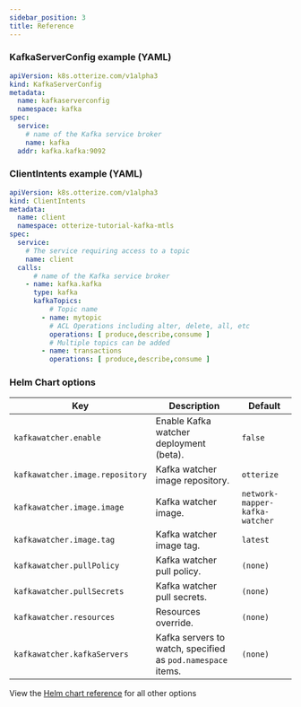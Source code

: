 ```yaml
---
sidebar_position: 3
title: Reference
---
```


### KafkaServerConfig example (YAML)

```yaml
apiVersion: k8s.otterize.com/v1alpha3
kind: KafkaServerConfig
metadata:
  name: kafkaserverconfig
  namespace: kafka
spec:
  service:
    # name of the Kafka service broker
    name: kafka
  addr: kafka.kafka:9092
```

### ClientIntents example (YAML)

```yaml
apiVersion: k8s.otterize.com/v1alpha3
kind: ClientIntents
metadata:
  name: client
  namespace: otterize-tutorial-kafka-mtls
spec:
  service:
    # The service requiring access to a topic
    name: client
  calls:
      # name of the Kafka service broker
    - name: kafka.kafka
      type: kafka
      kafkaTopics:
          # Topic name
        - name: mytopic
          # ACL Operations including alter, delete, all, etc
          operations: [ produce,describe,consume ]
          # Multiple topics can be added
        - name: transactions
          operations: [ produce,describe,consume ]
```

### Helm Chart options

| Key                             | Description                                                 | Default                        |
|---------------------------------|-------------------------------------------------------------|--------------------------------|
| `kafkawatcher.enable`           | Enable Kafka watcher deployment (beta).                     | `false`                        |
| `kafkawatcher.image.repository` | Kafka watcher image repository.                             | `otterize`                     |
| `kafkawatcher.image.image`      | Kafka watcher image.                                        | `network-mapper-kafka-watcher` |
| `kafkawatcher.image.tag`        | Kafka watcher image tag.                                    | `latest`                       |
| `kafkawatcher.pullPolicy`       | Kafka watcher pull policy.                                  | `(none)`                       |
| `kafkawatcher.pullSecrets`      | Kafka watcher pull secrets.                                 | `(none)`                       |
| `kafkawatcher.resources`        | Resources override.                                         | `(none)`                       |
| `kafkawatcher.kafkaServers`     | Kafka servers to watch, specified as `pod.namespace` items. | `(none)`                       |

View the [Helm chart reference](/reference/configuration/otterize-chart) for all other options